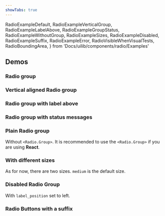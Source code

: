 ```yaml
---
showTabs: true
---
```


  RadioExampleDefault,
  RadioExampleVerticalGroup,
  RadioExampleLabelAbove,
  RadioExampleGroupStatus,
  RadioExampleWithoutGroup,
  RadioExampleSizes,
  RadioExampleDisabled,
  RadioExampleSuffix,
  RadioExampleError,
  RadioVisibleWhenVisualTests,
  RadioBoundingArea,
} from 'Docs/uilib/components/radio/Examples'

## Demos

### Radio group

<RadioExampleDefault />

### Vertical aligned Radio group

<RadioExampleVerticalGroup />

### Radio group with label above

<RadioExampleLabelAbove />

### Radio group with status messages

<RadioExampleGroupStatus />

### Plain Radio group

Without `<Radio.Group>`. It is recommended to use the `<Radio.Group>` if you are using **React**.

<RadioExampleWithoutGroup />

### With different sizes

As for now, there are two sizes. `medium` is the default size.

<RadioExampleSizes />

### Disabled Radio Group

With `label_position` set to left.

<RadioExampleDisabled />

### Radio Buttons with a suffix

<RadioExampleSuffix />

<VisibleWhenVisualTest>
  <RadioExampleError />
  <RadioVisibleWhenVisualTests />
  <RadioBoundingArea />
</VisibleWhenVisualTest>
